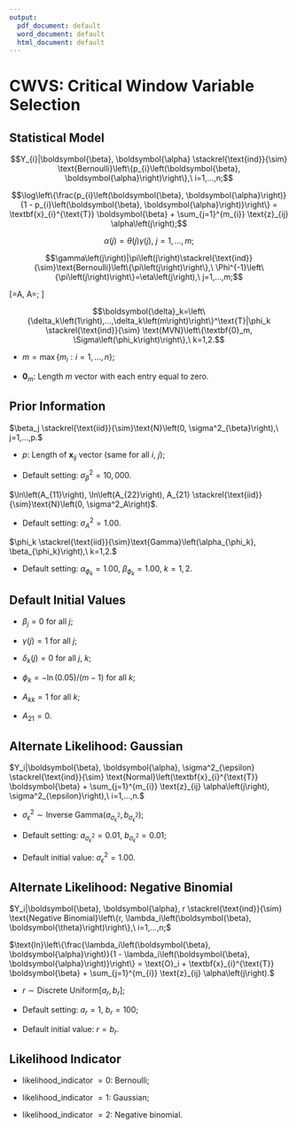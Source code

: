 ```yaml
---
output:
  pdf_document: default
  word_document: default
  html_document: default
---
```

# CWVS: Critical Window Variable Selection

## Statistical Model
$$Y_{i}|\boldsymbol{\beta}, \boldsymbol{\alpha} \stackrel{\text{ind}}{\sim} \text{Bernoulli}\left\{p_{i}\left(\boldsymbol{\beta}, \boldsymbol{\alpha}\right)\right\},\ i=1,...,n;$$

$$\log\left\{\frac{p_{i}\left(\boldsymbol{\beta}, \boldsymbol{\alpha}\right)}{1 - p_{i}\left(\boldsymbol{\beta}, \boldsymbol{\alpha}\right)}\right\} = \textbf{x}_{i}^{\text{T}} \boldsymbol{\beta} + \sum_{j=1}^{m_{i}} \text{z}_{ij} \alpha\left(j\right);$$

$$\alpha\left(j\right)=\theta\left(j\right)\gamma\left(j\right),\ j=1,...,m;$$

$$\gamma\left(j\right)|\pi\left(j\right)\stackrel{\text{ind}}{\sim}\text{Bernoulli}\left\{\pi\left(j\right)\right\},\ \Phi^{-1}\left\{\pi\left(j\right)\right\}=\eta\left(j\right),\ j=1,...,m;$$

\[\left[\begin{array}{c}
\theta\left(j\right)  \\
\eta\left(j\right) \end{array}\right]=A\left[\begin{array}{c}
\delta_1\left(j\right)  \\
\delta_2\left(j\right) \end{array}\right],\ A=\left[\begin{array}{cc}
A_{11} & 0  \\
A_{21} & A_{22} \end{array}\right];
\]


$$\boldsymbol{\delta}_k=\left\{\delta_k\left(1\right),...,\delta_k\left(m\right)\right\}^\text{T}|\phi_k \stackrel{\text{ind}}{\sim} \text{MVN}\left\{\textbf{0}_m, \Sigma\left(\phi_k\right)\right\},\ k=1,2.$$

* $m = \max\left\{m_{i}: i=1,...,n\right\};$

* $\boldsymbol{0}_m$: Length $m$ vector with each entry equal to zero.

## Prior Information
$\beta_j \stackrel{\text{iid}}{\sim}\text{N}\left(0, \sigma^2_{\beta}\right),\ j=1,...,p.$

* $p$: Length of $\textbf{x}_{ij}$ vector (same for all $i$, $j$);

* Default setting: $\sigma^2_{\beta} = 10,000.$

$\ln\left(A_{11}\right), \ln\left(A_{22}\right), A_{21} \stackrel{\text{iid}}{\sim}\text{N}\left(0, \sigma^2_A\right)$.

* Default setting: $\sigma^2_A = 1.00.$

$\phi_k \stackrel{\text{iid}}{\sim}\text{Gamma}\left(\alpha_{\phi_k}, \beta_{\phi_k}\right),\ k=1,2.$

* Default setting: $\alpha_{\phi_k} = 1.00$, $\beta_{\phi_k} = 1.00,\ k=1,2.$

## Default Initial Values
* $\beta_j = 0$ for all $j$;

* $\gamma\left(j\right) = 1$ for all $j$;

* $\delta_{k}\left(j\right) = 0$ for all $j$, $k$;

* $\phi_k = -\ln\left(0.05\right)/\left(m - 1\right)$ for all $k$;

* $A_{kk} = 1$ for all $k$;

* $A_{21} = 0$.

## Alternate Likelihood: Gaussian
$Y_i|\boldsymbol{\beta}, \boldsymbol{\alpha}, \sigma^2_{\epsilon} \stackrel{\text{ind}}{\sim} \text{Normal}\left(\textbf{x}_{i}^{\text{T}} \boldsymbol{\beta} + \sum_{j=1}^{m_{i}} \text{z}_{ij} \alpha\left(j\right), \sigma^2_{\epsilon}\right),\ i=1,...,n.$

* $\sigma^2_{\epsilon} \sim \text{Inverse Gamma}\left(a_{\sigma^2_{\epsilon}}, b_{\sigma^2_{\epsilon}}\right);$ 

* Default setting: $a_{\sigma^2_{\epsilon}} = 0.01$, $b_{\sigma^2_{\epsilon}} = 0.01$; 

* Default initial value: $\sigma^2_{\epsilon} = 1.00$.

## Alternate Likelihood: Negative Binomial
$Y_i|\boldsymbol{\beta}, \boldsymbol{\alpha}, r \stackrel{\text{ind}}{\sim} \text{Negative Binomial}\left\{r, \lambda_i\left(\boldsymbol{\beta}, \boldsymbol{\theta}\right)\right\},\ i=1,...,n;$

$\text{ln}\left\{\frac{\lambda_i\left(\boldsymbol{\beta}, \boldsymbol{\alpha}\right)}{1 - \lambda_i\left(\boldsymbol{\beta}, \boldsymbol{\alpha}\right)}\right\} = \text{O}_i + \textbf{x}_{i}^{\text{T}} \boldsymbol{\beta} + \sum_{j=1}^{m_{i}} \text{z}_{ij} \alpha\left(j\right).$

* $r \sim \text{Discrete Uniform}\left[a_r, b_r\right];$ 

* Default setting: $a_r = 1$, $b_r = 100$; 

* Default initial value: $r = b_r$.

## Likelihood Indicator
* likelihood_indicator $= 0$: Bernoulli; 

* likelihood_indicator $= 1$: Gaussian;

* likelihood_indicator $= 2$: Negative binomial.
